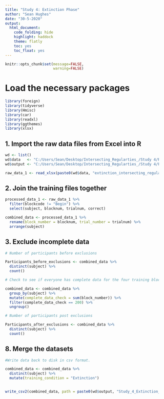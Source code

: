```yaml
---
title: "Study 4: Extinction Phase"
author: "Sean Hughes"
date: "30-5-2020"
output: 
  html_document:
    code_folding: hide
    highlight: haddock
    theme: flatly
    toc: yes 
    toc_float: yes
---
```


```r
knitr::opts_chunk$set(message=FALSE,
                      warning=FALSE)
```


# Load the necessary packages

```r
library(foreign)
library(tidyverse)
library(Hmisc)
library(car)
library(readxl)
library(ggthemes)
library(xlsx)
```

## 1. Import the raw data files from Excel into R

```r

wd <- list()
wd$data   <- "C:/Users/Sean/Desktop/Intersecting_Regularties_/Study 4/Raw_Data/"
wd$output <- "C:/Users/Sean/Desktop/Intersecting_Regularties_/Study 4/Processed_Data/"

raw_data_1 <- read_xlsx(paste0(wd$data, "extinction_intersecting_regularities_1d_17_04_13.xlsx"), col_names = TRUE)

```

## 2. Join the training files together

```r

processed_data_1 <- raw_data_1 %>% 
  filter(blockcode != "Begin") %>% 
  select(subject, blocknum, trialnum, correct)

combined_data <- processed_data_1 %>%
  rename(block_number = blocknum, trial_number = trialnum) %>% 
  arrange(subject)

```

## 3. Exclude incomplete data

```r

# Number of participants before exclusions

Participants_before_exclusions <- combined_data %>% 
  distinct(subject) %>% 
  count()

# Check to see if everyone has complete data for the four training blocks - if block_number = 280 then they do. Otherwise they do not. If they do not then remove them 

combined_data <- combined_data %>%
  group_by(subject) %>% 
  mutate(complete_data_check = sum(block_number)) %>%
  filter(complete_data_check == 200) %>%
  ungroup() 

# Number of participants post exclusions

Participants_after_exclusions <- combined_data %>% 
  distinct(subject) %>% 
  count()


```

## 8. Merge the datasets

```r
#Write data back to disk in csv format.

combined_data <- combined_data %>% 
  distinct(subject) %>% 
  mutate(training_condition = "Extinction")
  

write_csv2(combined_data, path = paste0(wd$output, "Study_4_Extinction_Phase.csv"))


```



